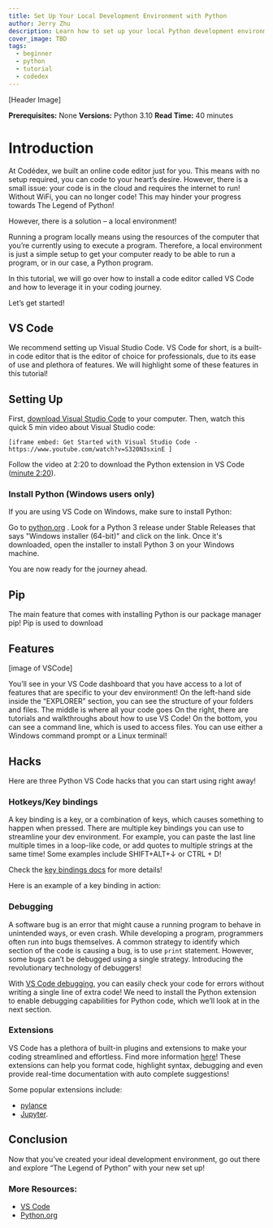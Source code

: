 ```yaml
---
title: Set Up Your Local Development Environment with Python
author: Jerry Zhu
description: Learn how to set up your local Python development environment with VS Code. 
cover_image: TBD
tags: 
  - beginner
  - python
  - tutorial
  - codedex
---
```


[Header Image]

**Prerequisites:** None
**Versions:** Python 3.10
**Read Time:** 40 minutes

# Introduction

At Codédex, we built an online code editor just for you. This means with no setup required, you can code to your heart’s desire. However, there is a small issue: your code is in the cloud and requires the internet to run! Without WiFi, you can no longer code! This may hinder your progress towards The Legend of Python! 

However, there is a solution – a local environment! 

Running a program locally means using the resources of the computer that you’re currently using to execute a program. Therefore, a local environment is just a simple setup to get your computer ready to be able to run a program, or in our case, a Python program.  

In this tutorial, we will go over how to install a code editor called VS Code and how to leverage it in your coding journey. 

Let’s get started!

## VS Code

We recommend setting up Visual Studio Code. VS Code for short, is a built-in code editor that is the editor of choice for professionals, due to its ease of use and plethora of features. We will highlight some of these features in this tutorial! 

## Setting Up

First, [download Visual Studio Code](https://code.visualstudio.com) to your computer.
Then, watch this quick 5 min video about Visual Studio code: 

	[iframe embed: Get Started with Visual Studio Code - https://www.youtube.com/watch?v=S320N3sxinE ]

Follow the video at 2:20 to download the Python extension in VS Code ([minute 2:20](https://www.youtube.com/watch?v=S320N3sxinE&t=140s)).

### Install Python (Windows users only)

If you are using VS Code on Windows, make sure to install Python:

Go to [python.org](https://www.python.org/downloads/windows/) .
Look for a Python 3 release under Stable Releases that says "Windows installer (64-bit)" and click on the link.
Once it's downloaded, open the installer to install Python 3 on your Windows machine.

You are now ready for the journey ahead.

## Pip

The main feature that comes with installing Python is our package manager pip! Pip is used to download  

## Features

[image of VSCode]

You’ll see in your VS Code dashboard that you have access to a lot of features that are specific to your dev environment!
On the left-hand side inside the “EXPLORER” section, you can see the structure of your folders and files. 
The middle is where all your code goes
On the right, there are tutorials and walkthroughs about how to use VS Code!
On the bottom, you can see a command line, which is used to access files. You can use either a Windows command prompt or a Linux terminal! 

## Hacks

Here are three Python VS Code hacks that you can start using right away! 

### Hotkeys/Key bindings

A key binding is a key, or a combination of keys, which causes something to happen when pressed. There are multiple key bindings you can use to streamline your dev environment. For example, you can paste the last line multiple times in a loop-like code, or add quotes to multiple strings at the same time! 
Some examples include SHIFT+ALT+↓ or CTRL + D! 

Check the [key bindings docs](https://code.visualstudio.com/docs/getstarted/keybindings) for more details! 

Here is an example of a key binding in action: 

### Debugging

A software bug is an error that might cause a running program to behave in unintended ways, or even crash. While developing a program, programmers often run into bugs themselves. A common strategy to identify which section of the code is causing a bug, is to use `print` statement. However, some bugs can’t be debugged using a single strategy. Introducing the revolutionary technology of debuggers! 

With [VS Code debugging](https://code.visualstudio.com/docs/editor/debugging), you can easily check your code for errors without writing a single line of extra code! We need to install the Python extension to enable debugging capabilities for Python code, which we’ll look at in the next section.

### Extensions

VS Code has a plethora of built-in plugins and extensions to make your coding streamlined and effortless. Find more information [here](https://code.visualstudio.com/docs/languages/python)! These extensions can help you format code, highlight syntax, debugging and even provide real-time documentation with auto complete suggestions! 

Some popular extensions include: 

- [pylance](https://marketplace.visualstudio.com/items?itemName=ms-python.vscode-pylance) 
- [Jupyter](https://marketplace.visualstudio.com/items?itemName=ms-toolsai.jupyter). 

## Conclusion

Now that you’ve created your ideal development environment, go out there and explore “The Legend of Python” with your new set up! 

### More Resources:

- [VS Code](https://code.visualstudio.com)
- [Python.org](https://www.python.org)
